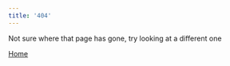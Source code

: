 ```yaml
---
title: '404'
---
```


Not sure where that page has gone, try looking at a different one

[Home](https://fclarke1.github.io)